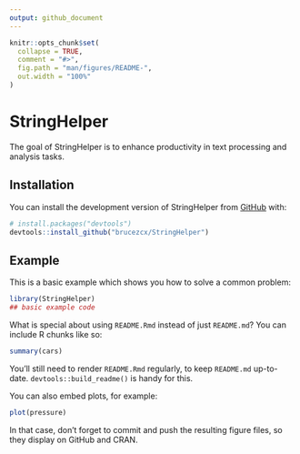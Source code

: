```yaml
---
output: github_document
---
```


<!-- README.md is generated from README.Rmd. Please edit that file -->

```r
knitr::opts_chunk$set(
  collapse = TRUE,
  comment = "#>",
  fig.path = "man/figures/README-",
  out.width = "100%"
)
```

# StringHelper

<!-- badges: start -->
<!-- badges: end -->

The goal of StringHelper is to enhance productivity in text processing and analysis tasks.

## Installation

You can install the development version of StringHelper from [GitHub](https://github.com/) with:

``` r
# install.packages("devtools")
devtools::install_github("brucezcx/StringHelper")
```

## Example

This is a basic example which shows you how to solve a common problem:

```r
library(StringHelper)
## basic example code
```

What is special about using `README.Rmd` instead of just `README.md`? You can include R chunks like so:

```r
summary(cars)
```

You'll still need to render `README.Rmd` regularly, to keep `README.md` up-to-date. `devtools::build_readme()` is handy for this.

You can also embed plots, for example:

```r
plot(pressure)
```

In that case, don't forget to commit and push the resulting figure files, so they display on GitHub and CRAN.
